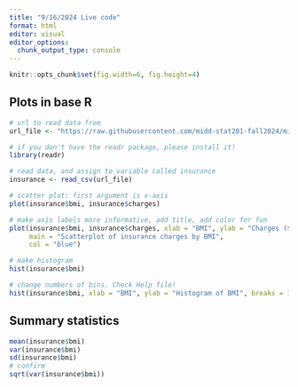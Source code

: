 ```yaml
---
title: "9/16/2024 Live code"
format: html
editor: visual
editor_options: 
  chunk_output_type: console
---
```


```r
knitr::opts_chunk$set(fig.width=6, fig.height=4) 
```

## Plots in base R

```r
# url to read data from
url_file <- "https://raw.githubusercontent.com/midd-stat201-fall2024/midd-stat201-fall2024.github.io/main/live_code/data/insurance.csv"

# if you don't have the readr package, please install it!
library(readr)

# read data, and assign to variable called insurance
insurance <- read_csv(url_file)

# scatter plot: first argument is x-axis
plot(insurance$bmi, insurance$charges)

# make axis labels more informative, add title, add color for fun
plot(insurance$bmi, insurance$charges, xlab = "BMI", ylab = "Charges ($)", 
     main = "Scatterplot of insurance charges by BMI",
     col = "blue")

# make histogram
hist(insurance$bmi)

# change numbers of bins. Check Help file!
hist(insurance$bmi, xlab = "BMI", ylab = "Histogram of BMI", breaks = 15)
```

## Summary statistics

```r
mean(insurance$bmi)
var(insurance$bmi)
sd(insurance$bmi)
# confirm
sqrt(var(insurance$bmi))
```

